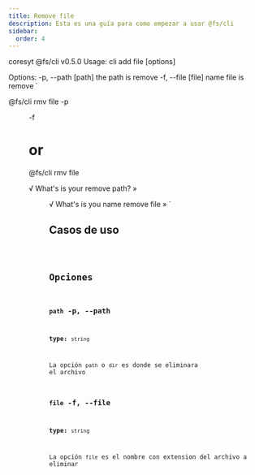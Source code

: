 ```yaml
---
title: Remove file
description: Esta es una guía para como empezar a usar @fs/cli
sidebar:
  order: 4
---
```


coresyt @fs/cli v0.5.0
Usage: cli add file [options]

Options:
  -p, --path [path]  the path is remove
  -f, --file [file]  name file is remove
`

@fs/cli rmv file -p <dir> -f <file>

# or

@fs/cli rmv file

√ What's is your remove path? » <dir>
√ What's is you name remove file » <file>
`

## Casos de uso
<Code code={ShowCases} lang="bash" title="Terminal" />

## Opciones

### `path` -p, --path
**type:** `string`

La opción `path` o `dir` es donde se eliminara el archivo

### `file` -f, --file
**type:** `string`

La opción `file` es el nombre con extension del archivo a eliminar
